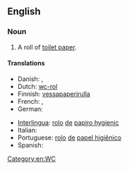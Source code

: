 ==English==

===Noun===
{{en-noun|head=[[toilet]] [[roll]]}}

# A roll of [[toilet paper]].

====Translations====
{{trans-top|roll of toilet paper}}
* Danish: {{t|da|toiletrulle|c}}, {{t|da|wc-rulle|c}}
*Dutch: [[wc-rol]] {{g|m}}
*Finnish: [[vessapaperirulla]]
* French: {{t|fr|rouleau de papier hygiénique|m}}, {{t|fr|rouleau de papier toilette|m}}
* German: {{t|de|Rolle Toilettenpapier|f}}
{{trans-mid}}
*[[Interlingua]]: [[rolo]] [[de]] [[papiro hygienic]]
* Italian: {{t|it|rotolo di carta igienica|m}}
*Portuguese: [[rolo]] [[de]] [[papel higiênico]] {{g|m}}
* Spanish: {{t|es|rollo de papel higiénico}}
{{trans-bottom}}

[[Category:en:WC]]